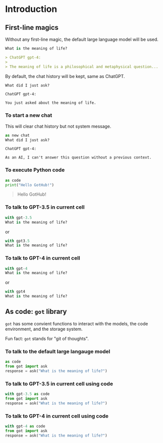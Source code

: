 # Introduction

## First-line magics

Without any first-line magic, the default large language model will be used.

```python
What is the meaning of life?
```

```markdown
> ChatGPT gpt-4:
>
> The meaning of life is a philosophical and metaphysical question...
```

By default, the chat history will be kept, same as ChatGPT.

```python
What did I just ask?
```

```
ChatGPT gpt-4:

You just asked about the meaning of life.
```

### To start a new chat

This will clear chat history but not system message.

```python
as new chat
What did I just ask?
```

```
ChatGPT gpt-4:

As an AI, I can't answer this question without a previous context.
```

### To execute Python code

```python
as code
print("Hello GotHub!")
```

> Hello GotHub!

### To talk to GPT-3.5 in current cell

```python
with gpt-3.5
What is the meaning of life?
```

or

```python
with gpt3.5
What is the meaning of life?
```

### To talk to GPT-4 in current cell

```python
with gpt-4
What is the meaning of life?
```

or

```python
with gpt4
What is the meaning of life?
```

## As code: `got` library

`got` has some convient functions to interact with the models, the code environment,
and the storage system.

Fun fact: `got` stands for "git of thoughts".

### To talk to the default large langauge model

```python
as code
from got import ask
response = ask("What is the meaning of life?")
```

### To talk to GPT-3.5 in current cell using code

```python
with gpt-3.5 as code
from got import ask
response = ask("What is the meaning of life?")
```

### To talk to GPT-4 in current cell using code

```python
with gpt-4 as code
from got import ask
response = ask("What is the meaning of life?")
```
